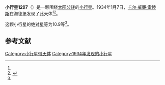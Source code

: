 {{Infobox planet
| bgcolour = #FFFFC0
| name = 1297 Quadea
| symbol = 
| image = 
| caption = 
| discovery = yes
| discovery_ref = 
| discoverer = [[卡尔·威廉·雷睦斯|卡尔·威廉·雷睦斯]]
| discovery_site = [[海德堡|海德堡]] 
| discovered = 1934年1月7日
| designations = yes
| mp_name = 
| named_after = 
| alt_names = 1934 AD/ 1927 VB / 1929 CA1 / 1929 EJ
| mp_category = [[主带小行星|主带小行星]]
| orbit_ref = <ref name="a">[http://ssd.jpl.nasa.gov/sbdb.cgi?sstr=1297 1297 Quadea] {{Wayback|url=http://ssd.jpl.nasa.gov/sbdb.cgi?sstr=1297 |date=20140902133929 }}，小行星數據庫瀏覽器（JPL Small-Body Database Browser）－[[美国国家航空航天局|美国国家航空航天局]]喷气推进实验室</ref>
| epoch = 2456400.5 (2013年4月18日更新)
| aphelion = {{convert|3.240488426593855|AU|km|3|abbr=on|lk=out}}
| perihelion = {{convert|2.797223389992047|AU|km|3|abbr=on}}
| semimajor = {{convert|3.018855908292951|AU|km|3|abbr=on}}
| eccentricity = 0.073416064
| period = 1915.852206 [[日|日]]<br />5.25[[儒略年|儒略年]]
| avg_speed = 
| inclination = 9.003935548092667
| asc_node = 295.9613154522347
| mean_anomaly = 
| arg_peri = 123.5478067482794
| satellites = 
| physical_characteristics = yes
| dimensions = 
| mass = 
| density = 
| surface_grav = 
| escape_velocity = 
| sidereal_day = 
| axial_tilt = 
| pole_ecliptic_lat = 
| pole_ecliptic_lon = 
| albedo = 
| temperatures= 
| temp_name1 = 
| mean_temp_1 = 
| max_temp_1 = 
| temp_name2 = 
| max_temp_2 = 
| spectral_type = 
| abs_magnitude = 10.9
}}

'''小行星1297'''（{{lang-en|1297 Quadea}}）是一颗围绕[[太阳|太阳]][[公转|公转]]的[[小行星|小行星]]。1934年1月7日，[[卡尔·威廉·雷睦斯|卡尔·威廉·雷睦斯]]在海德堡发现了此天体<ref name="a" /><ref>{{cite news|title=小行星列表|url=http://cfa-www.harvard.edu/iau/lists/NumberedMPs.txt|accessdate=2013-07-08|newspaper=哈佛大学|archive-date=2008-05-17|archive-url=https://web.archive.org/web/20080517010638/http://cfa-www.harvard.edu/iau/lists/NumberedMPs.txt|dead-url=no}}</ref>。

这颗小行星的[[绝对星等|绝对星等]]为10.9等<ref name="a" />。

==参考文献==
{{reflist}}
{{Minor Planet Number|[[小行星1296|小行星1296]]|[[小行星1298|小行星1298]]}}

{{小天体}}

[[Category:小行星带天体|Category:小行星带天体]]
[[Category:1934年发现的小行星|Category:1934年发现的小行星]]

{{asteroid-stub}}